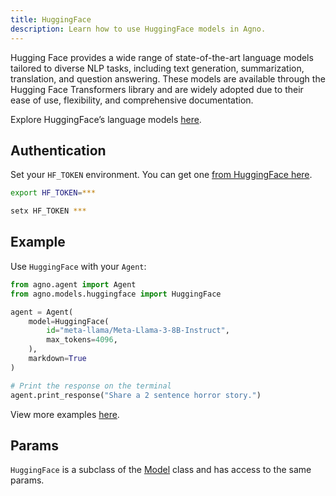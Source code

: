 ```yaml
---
title: HuggingFace
description: Learn how to use HuggingFace models in Agno.
---
```


Hugging Face provides a wide range of state-of-the-art language models tailored to diverse NLP tasks,
including text generation, summarization, translation, and question answering.
These models are available through the Hugging Face Transformers library and are widely
adopted due to their ease of use, flexibility, and comprehensive documentation.

Explore HuggingFace’s language models [here](https://huggingface.co/docs/text-generation-inference/en/supported_models).

## Authentication

Set your `HF_TOKEN` environment. You can get one [from HuggingFace here](https://huggingface.co/settings/tokens).

<CodeGroup>

```bash Mac
export HF_TOKEN=***
```

```bash Windows
setx HF_TOKEN ***
```

</CodeGroup>

## Example

Use `HuggingFace` with your `Agent`:

<CodeGroup>

```python agent.py
from agno.agent import Agent
from agno.models.huggingface import HuggingFace

agent = Agent(
    model=HuggingFace(
        id="meta-llama/Meta-Llama-3-8B-Instruct",
        max_tokens=4096,
    ),
    markdown=True
)

# Print the response on the terminal
agent.print_response("Share a 2 sentence horror story.")
```

</CodeGroup>

<Note> View more examples [here](/examples/models/huggingface/basic). </Note>

## Params

<Snippet file="model-hf-params.mdx" />

`HuggingFace` is a subclass of the [Model](/reference/models/model) class and has access to the same params.
